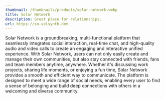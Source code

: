 ```yaml
---
thumbnail: /thumbnails/products/solar-network.webp
title: Solar Network
description: Great place for relationships.
url: https://sn.solsynth.dev
---
```


Solar Network is a groundbreaking, multi-functional platform that seamlessly integrates social interaction, real-time chat, and high-quality audio and video calls to create an engaging and interactive unified experience.
With Solar Network, users can not only easily create and manage their own communities, but also stay connected with friends, fans and team members anytime, anywhere.
Whether it's discussing work projects, sharing life moments, or enjoying a fun time, Solar Network provides a smooth and efficient way to communicate.
The platform is designed to meet a wide range of social needs, enabling every user to find a sense of belonging and build deep connections with others in a welcoming and diverse community.
